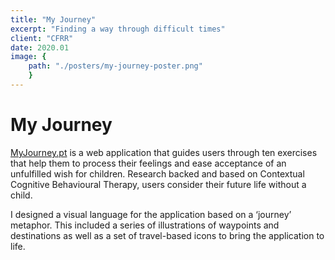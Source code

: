 ```yaml
---
title: "My Journey"
excerpt: "Finding a way through difficult times"
client: "CFRR"
date: 2020.01
image: { 
	path: "./posters/my-journey-poster.png" 
	}
---
```



# My Journey

<a href="https://myjourney.pt">MyJourney.pt</a> is a web application that guides
users through ten exercises that help them to process their feelings and ease acceptance
of an unfulfilled wish for children. Research backed and based on Contextual Cognitive
Behavioural Therapy, users consider their future life without a child.

<YouTube
	class="video"
	posterQuality="max"
	id="wB4kionWMko"
/>

I designed a visual language for the application based on a ‘journey’ metaphor. This included a series of illustrations of waypoints and destinations as well as a set of travel-based icons to bring the application to life.

